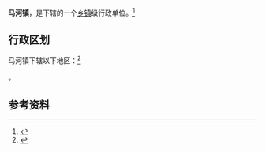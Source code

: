 {{multiple issues|
{{expand|time=2013-03-22T17:22:10+00:00}}
{{expert|time=2013-03-22T17:22:10+00:00}}
{{trivia|time=2013-03-22T17:22:10+00:00}}
}}
{{中国乡级行政区|62/11/22/108/000}}

'''马河镇'''，是{{PRC admin/fullname|62/11/22/108/000|3}}下辖的一个[[乡镇|乡镇]]级行政单位。<ref>{{PRC admin/ref sgc|{{PRC admin/parent|62/11/22/108/000}}}}</ref>

== 行政区划 ==

马河镇下辖以下地区：<ref>{{PRC admin/ref sgc|62/11/22/108/000}}</ref>

{{PRC admin/children|62/11/22/108/000}}。

== 参考资料 ==

{{reflist}}

{{行政区划小作品}}
{{PRC admin/navcat|62/11/22/108/000}}
